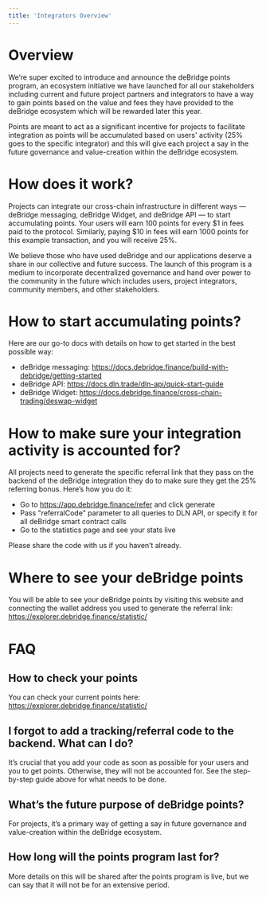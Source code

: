 ```yaml
---
title: 'Integrators Overview'
---
```


# Overview
We’re super excited to introduce and announce the deBridge points program, an ecosystem initiative we have launched for all our stakeholders including
current and future project partners and integrators to have a way to gain points based on the value and fees they have provided to the deBridge
ecosystem which will be rewarded later this year. 

Points are meant to act as a significant incentive for projects to facilitate integration as points will be accumulated based on users' activity (25%
goes to the specific integrator) and this will give each project a say in the future governance and value-creation within the deBridge ecosystem. 

# How does it work? 
Projects can integrate our cross-chain infrastructure in different ways — deBridge messaging, deBridge Widget, and deBridge API — to start
accumulating points. Your users will earn 100 points for every $1 in fees paid to the protocol. Similarly, paying $10 in fees will earn 1000 points
for this example transaction, and you will receive 25%. 

We believe those who have used deBridge and our applications deserve a share in our collective and future success. The launch of this program is a
medium to incorporate decentralized governance and hand over power to the community in the future which includes users, project integrators, community
members, and other stakeholders. 

# How to start accumulating points? 
Here are our go-to docs with details on how to get started in the best possible way: 
- deBridge messaging: https://docs.debridge.finance/build-with-debridge/getting-started
- deBridge API: https://docs.dln.trade/dln-api/quick-start-guide
- deBridge Widget: https://docs.debridge.finance/cross-chain-trading/deswap-widget

# How to make sure your integration activity is accounted for?
All projects need to generate the specific referral link that they pass on the backend of the deBridge integration they do to make sure they get the
25% referring bonus. Here’s how you do it: 
- Go to https://app.debridge.finance/refer and click generate
- Pass "referralCode" parameter to all queries to DLN API, or specify it for all deBridge smart contract calls
- Go to the statistics page and see your stats live

<Tip> Please share the code with us if you haven’t already. </Tip>

# Where to see your deBridge points
You will be able to see your deBridge points by visiting this website and connecting the wallet address you used to generate the referral link:
https://explorer.debridge.finance/statistic/ 

# FAQ
## How to check your points
You can check your current points here: https://explorer.debridge.finance/statistic/ 

## I forgot to add a tracking/referral code to the backend. What can I do? 

It’s crucial that you add your code as soon as possible for your users and you to get points. Otherwise, they will not be accounted for. See the
step-by-step guide above for what needs to be done. 

## What’s the future purpose of deBridge points? 

For projects, it’s a primary way of getting a say in future governance and value-creation within the deBridge ecosystem. 

## How long will the points program last for? 

More details on this will be shared after the points program is live, but we can say that it will not be for an extensive period.